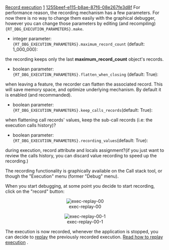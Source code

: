 [[Property:title|Record execution]]
[[Property:weight|1]]
[[Property:uuid|1255beef-e115-b8ae-87f6-08e267fe3d8f]]
For performance reason, the recording mechanism has a few parameters. For now there is no way to change them easily with the graphical debugger, however you can change those parameters by editing (and recompiling) <code>{RT_DBG_EXECUTION_PARAMETERS}.make</code>. 
* integer parameter: <code>{RT_DBG_EXECUTION_PARAMETERS}.maximum_record_count</code> (default: 1_000_000): <br/>
the recording keeps only the last '''maximum_record_count''' object's records.
* boolean parameter: <code>{RT_DBG_EXECUTION_PARAMETERS}.flatten_when_closing</code> (default: True): <br/>
when leaving a feature, the recorder can flatten the associated record. This will save memory space, and optimize underlying mechanism. By default it is enabled (and recommanded).
* boolean parameter: <code>{RT_DBG_EXECUTION_PARAMETERS}.keep_calls_records</code>(default: True): <br/>
when flattening call records' values, keep the sub-call records (i.e: the execution calls history)?
* boolean parameter: <code>{RT_DBG_EXECUTION_PARAMETERS}.recording_values</code>(default: True): <br/>
during execution, record attribute and locals assignment?(if you just want to review the calls history, you can discard value recording to speed up the recording.)

{{warning|Since there is no way to restore local values when the execution left the related call stack frame, the recording discards the recorded local values.}}


The recording functionality is graphically available on the Call stack tool, or though the "Execution" menu (former "Debug" menu). 

When you start debugging, at some point you decide to start recording, click on the "record" button:

<center> [[Image:exec-replay-00]]  </center>

{{note|If you want to record from the beginning, just enable the recording before starting the debug session (the recording button is a toggle button)}}

{{tip|You can also use the "When hits.." actions of [[Breakpoint editing|breakpoints]]  to start and stop the execution recording. This can be useful to record only the part you are interested in.}}

<center> [[Image:exec-replay-00-1]]  </center>

The execution is now recorded, whenever the application is stopped, you can decide to [[Replay (recorded) execution|replay]]  the previously recorded execution. [[Replay (recorded) execution|Read how to replay execution]] .

{{warning|EiffelStudio provides this feature only on classic system, this is not yet supported on dotnet.}}




